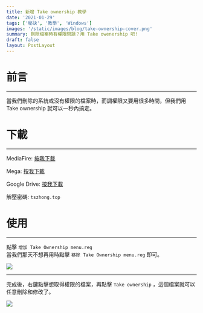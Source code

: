```yaml
---
title: 新增 Take ownership 教學
date: '2021-01-29'
tags: ['秘訣', '教學', 'Windows']
images: '/static/images/blog/take-ownership-cover.png'
summary: 刪除檔案時有權限問題？用 Take owenership 吧!
draft: false
layout: PostLayout
---
```


<TOCInline toc={props.toc} asDisclosure />

# 前言

---

當我們刪除的系統或沒有權限的檔案時，而調權限又要用很多時間，但我們用 Take ownership 就可以一秒內搞定。

# 下載

---

MediaFire: [按我下載](https://www.mediafire.com/file/msuv1jo13a0atw5/take-ownership.rar/file)

Mega: [按我下載](https://mega.nz/file/RrAQXJBT#ZLZ6HMYOzetzH94m33GlZUITfH8Rr4A5otLHcR1-eVg)

Google Drive: [按我下載](https://drive.google.com/file/d/1nfXFnHZfdQjYTaEB8onq6GODUSYmwKVw/view?usp=sharing)

解壓密碼: `tszhong.top`

# 使用

---

點擊 `增加 Take Ownership menu.reg`  
當我們那天不想再用時點擊 `移除 Take Ownership menu.reg` 即可。

![](/static/images/blog/take-ownership-2.png)

---

完成後，右鍵點擊想取得權限的檔案，再點擊 `Take ownership` ，這個檔案就可以任意刪除和修改了。

![](/static/images/blog/take-ownership-3.png)
